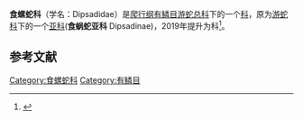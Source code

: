 {{Automatic taxobox
| taxon = Dipsadidae
| authority = Bonaparte, 1840
| subdivision_ranks = 属
| subdivision = 
}}
'''食螺蛇科'''（学名：Dipsadidae）是[[爬行动物|爬行纲]][[有鳞目|有鳞目]][[游蛇科|游蛇总科]]下的一个[[科_(生物)|科]]，原为[[游蛇科|游蛇科]]下的一个[[亚科|亚科]]('''食蜗蛇亚科''' Dipsadinae)，2019年提升为科<ref>{{Cite journal |last=Kai |first=Wang |last2=Jinlong |first2=Ren |last3=Hongman |first3=Chen |last4=Zhitong |first4=Lyu |last5=Xianguang |first5=Guo |last6=Ke |first6=Jiang |last7=Jinmin |first7=Chen |last8=Jiatang |first8=Li |last9=Peng |first9=Guo |last10=Yingyong |first10=Wang |last11=Jing |first11=Che |date=2020-02-20 |title=The updated checklists of amphibians and reptiles of China |url=https://www.biodiversity-science.net/EN/10.17520/biods.2019238 |journal=Biodiversity Science |language=en |volume=28 |issue=2 |doi=10.17520/biods.2019238 |issn=1005-0094}}</ref>。

==参考文献==
{{reflist}}
{{Taxonbar|from=Q18710580}}
[[Category:食螺蛇科|Category:食螺蛇科]]
[[Category:有鳞目|Category:有鳞目]]
